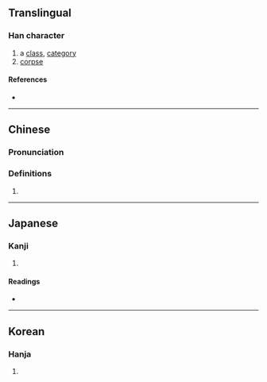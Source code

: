 {{character info}}
==Translingual==

===Han character===
{{Han char|rn=9|rad=人|as=06|sn=8|four=25232|canj=OKN,XOKN|ids=⿰亻夷}}

# a [[class]], [[category]]
# [[corpse]]

====References====
* {{Han ref|kx=0101.180|dkj=00582|dj=0214.090|hdz=10147.020|uh=4F87|ud=20359|bh=CBB7|bd=52151}}

----

==Chinese==
{{zh-forms}}

===Pronunciation===
{{zh-pron
|m=yí
|c=ji4
|mc=
|oc=
|ma=
|cat=n
}}

===Definitions===
{{zh-hanzi}}

# {{rfdef|zh}}

----

==Japanese==

===Kanji===
{{ja-kanji|grade=|rs=人06}}

# {{rfdef|ja|sort=人06}}

====Readings====
* {{ja-readings|on=い|kun=ひとし.い,つらねる,うつる}}

----

==Korean==

===Hanja===
{{ko-hanja|이}}

# {{rfdef|ko|sort=人06}}